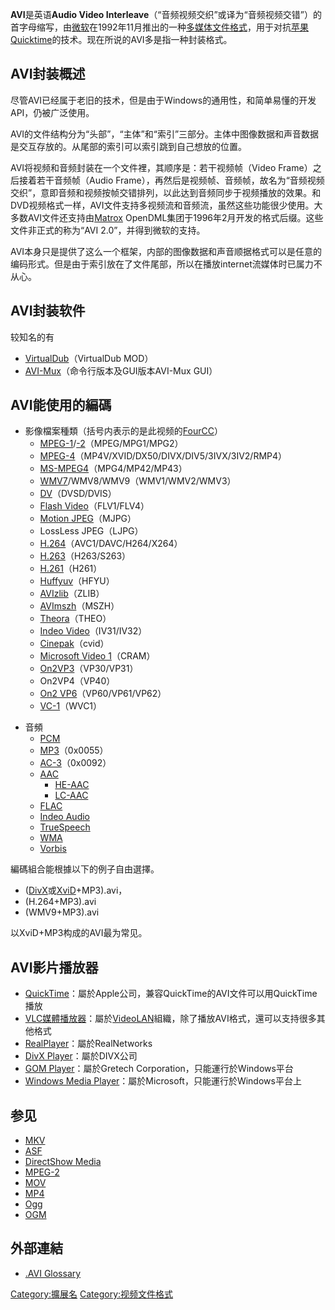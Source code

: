 {{unreferenced|time=2020-05-03T09:17:48+00:00}}
{{noteTA
|G1=IT
}}
{{Infobox file format
| name = Audio Video Interleave
| icon = [[File:AVI_file.png|64px]]
| extension = <tt>.avi</tt>
| mime = video/avi<br />video/msvideo<br />video/x-msvideo
| type code = 'Vfw '
| uniform type = public.avi
| owner = [[微軟|微軟]]
| genre =
| container for = [[錄音|音頻]]、[[視訊|視訊]]
| contained by =
| extended from =
| extended to =
| standard =
}}
'''AVI'''是英语'''Audio Video Interleave'''（“音频视频交织”或译为“音频视频交错”）的首字母缩写，由[[微软|微软]]在1992年11月推出的一种[[视频文件格式|多媒体文件格式]]，用于对抗[[蘋果公司|苹果]][[Quicktime|Quicktime]]的技术。现在所说的AVI多是指一种封装格式。

== AVI封装概述 ==
尽管AVI已经属于老旧的技术，但是由于Windows的通用性，和简单易懂的开发API，仍被广泛使用。

AVI的文件结构分为“头部”，“主体”和“索引”三部分。主体中图像数据和声音数据是交互存放的。从尾部的索引可以索引跳到自己想放的位置。

AVI将视频和音频封装在一个文件裡，其顺序是：若干视频帧（Video Frame）之后接着若干音频帧（Audio Frame），再然后是视频帧、音频帧，故名为“音频视频交织”，意即音频和视频按帧交错排列，以此达到音频同步于视频播放的效果。和DVD视频格式一样，AVI文件支持多视频流和音频流，虽然这些功能很少使用。大多数AVI文件还支持由[[Matrox|Matrox]] OpenDML集团于1996年2月开发的格式后缀。这些文件非正式的称为“AVI 2.0”，并得到微软的支持。

AVI本身只是提供了这么一个框架，内部的图像数据和声音顺据格式可以是任意的编码形式。但是由于索引放在了文件尾部，所以在播放internet流媒体时已属力不从心。

== AVI封装软件 ==
较知名的有
* [[VirtualDub|VirtualDub]]（VirtualDub MOD）
* [[AVI-Mux|AVI-Mux]]（命令行版本及GUI版本AVI-Mux GUI）

== AVI能使用的編碼 ==
*影像檔案種類（括号内表示的是此视频的[[FourCC|FourCC]]）
** [[MPEG-1|MPEG-1]]/[[MPEG-2|-2]]（MPEG/MPG1/MPG2）
** [[MPEG-4|MPEG-4]]（MP4V/XVID/DX50/DIVX/DIV5/3IVX/3IV2/RMP4）
** [[MS-MPEG4|MS-MPEG4]]（MPG4/MP42/MP43）
** [[Windows_Media_Video|WMV7]]/WMV8/WMV9（WMV1/WMV2/WMV3）
** [[DV|DV]]（DVSD/DVIS）
** [[Flash_Video|Flash Video]]（FLV1/FLV4）
** [[Motion_JPEG|Motion JPEG]]（MJPG）
** LossLess JPEG（LJPG）
** [[H.264|H.264]]（AVC1/DAVC/H264/X264）
** [[H.263|H.263]]（H263/S263）
** [[H.261|H.261]]（H261）
** [[Huffyuv|Huffyuv]]（HFYU）
** [[AVIzlib|AVIzlib]]（ZLIB）
** [[AVImszh|AVImszh]]（MSZH）
** [[Theora|Theora]]（THEO）
** [[Indeo|Indeo Video]]（IV31/IV32）
** [[Cinepak|Cinepak]]（cvid）
** [[Microsoft_Video_1|Microsoft Video 1]]（CRAM）
** [[On2VP3|On2VP3]]（VP30/VP31）
** On2VP4（VP40）
** [[VP6|On2 VP6]]（VP60/VP61/VP62）
** [[VC-1|VC-1]]（WVC1）

*音頻
** [[脉冲编码调制|PCM]]
** [[MP3|MP3]]（0x0055）
** [[AC-3|AC-3]]（0x0092）
** [[AAC|AAC]]
*** [[HE-AAC|HE-AAC]]
*** [[LC-AAC|LC-AAC]]
** [[FLAC|FLAC]]
** [[Indeo|Indeo Audio]]
** [[TrueSpeech|TrueSpeech]]
** [[Windows_Media_Audio|WMA]]
** [[Vorbis|Vorbis]]

編碼組合能根據以下的例子自由選擇。
* ([[DivX|DivX]]或[[XviD|XviD]]+MP3).avi，
* (H.264+MP3).avi
* (WMV9+MP3).avi
以XviD+MP3构成的AVI最为常见。

== AVI影片播放器 ==
* [[QuickTime|QuickTime]]：屬於Apple公司，兼容QuickTime的AVI文件可以用QuickTime播放
* [[VLC_Media_Player|VLC媒體播放器]]：屬於[[VideoLAN|VideoLAN]]組織，除了播放AVI格式，還可以支持很多其他格式
* [[RealPlayer|RealPlayer]]：屬於RealNetworks
* [[DivX_Player|DivX Player]]：屬於DIVX公司
* [[GOM_Player|GOM Player]]：屬於Gretech Corporation，只能運行於Windows平台
* [[Windows_Media_Player|Windows Media Player]]：屬於Microsoft，只能運行於Windows平台上

== 参见 ==

* [[MKV|MKV]]
* [[ASF|ASF]]
* [[DirectShow_Media|DirectShow Media]]
* [[MPEG-2|MPEG-2]]
* [[MOV|MOV]]
* [[MP4|MP4]]
* [[Ogg|Ogg]]
* [[OGM|OGM]]

== 外部連結 ==
* [http://www.afterdawn.com/glossary/term.cfm/avi .AVI Glossary]{{Wayback|url=http://www.afterdawn.com/glossary/term.cfm/avi |date=20131029201721 }}

{{多媒體壓縮格式}}

[[Category:擴展名|Category:擴展名]]
[[Category:视频文件格式|Category:视频文件格式]]